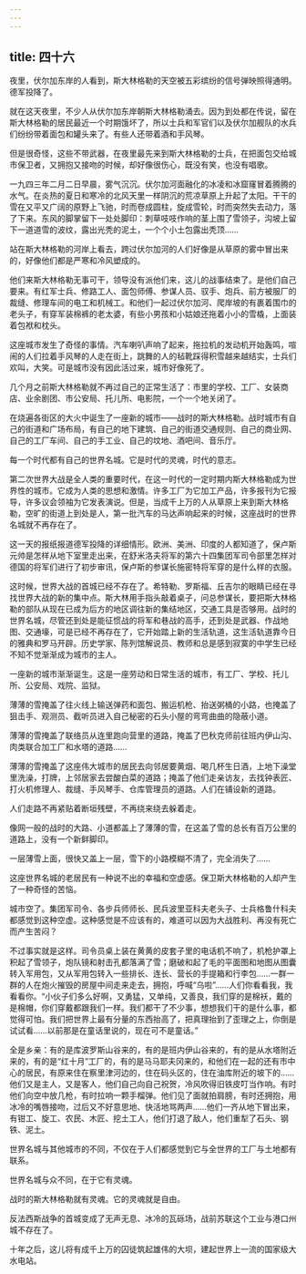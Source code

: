 ```yaml
---
---
---
```

title: 四十六
---



夜里，伏尔加东岸的人看到，斯大林格勒的天空被五彩缤纷的信号弹映照得通明。德军投降了。

就在这天夜里，不少人从伏尔加东岸朝斯大林格勒涌去。因为到处都在传说，留在斯大林格勒的居民最近一个时期饿坏了，所以士兵和军官们以及伏尔加舰队的水兵们纷纷带着面包和罐头来了。有些人还带着酒和手风琴。

但是很奇怪，这些不带武器，在夜里最先来到斯大林格勒的士兵，在把面包交给城市保卫者，又拥抱又接吻的时候，却好像很伤心，既没有笑，也没有唱歌。

一九四三年二月二日早晨，雾气沉沉。伏尔加河面融化的冰凌和冰窟窿冒着腾腾的水气。在炎热的夏日和寒冷的北风天里一样阴沉的荒凉草原上升起了太阳。干干的雪在又平又广阔的原野上飞驰，时而卷成圆柱，旋成雪轮，时而突然失去动力，落了下来。东风的脚掌留下一处处脚印：刺草吱吱作响的茎上围了雪领子，沟坡上留下一道道雪的波纹，露出光秃的泥土，一个个小土包露出秃顶……

站在斯大林格勒的河岸上看去，跨过伏尔加河的人们好像是从草原的雾中冒出来的，好像他们都是严寒和冷风塑成的。

他们来斯大林格勒无事可干，领导没有派他们来，这儿的战事结束了。是他们自己要来。有红军士兵、修路工人、面包师傅、参谋人员、驭手、炮兵、前方被服厂的裁缝、修理车间的电工和机械工。和他们一起过伏尔加河、爬岸坡的有裹着围巾的老头子，有穿军装棉裤的老太婆，有些小男孩和小姑娘还拖着小小的雪橇，上面装着包袱和枕头。

这座城市发生了奇怪的事情。汽车喇叭声响了起来，拖拉机的发动机开始轰鸣，喧闹的人们拉着手风琴的人走在街上，跳舞的人的毡靴踩得积雪越来越结实，士兵们欢叫，大笑。可是城市没有因此活过来，城市好像死了。

几个月之前斯大林格勒就不再过自己的正常生活了：市里的学校、工厂、女装商店、业余剧团、市公安局、托儿所、电影院，一个一个地关闭了。

在烧遍各街区的大火中诞生了一座新的城市——战时的斯大林格勒。战时城市有自己的街道和广场布局，有自己的地下建筑、自己的街道交通规则、自己的商业网、自己的工厂车间、自己的手工业、自己的坟地、酒吧间、音乐厅。

每一个时代都有自己的世界名城。它是时代的灵魂，时代的意志。

第二次世界大战是全人类的重要时代，在这一时代的一定时期内斯大林格勒成为世界性的城市。它成为人类的思想和激情。许多工厂为它加工产品，许多报刊为它报导，许多议会领袖为它发表演说。但是，当成千上万的人从草原上来到斯大林格勒，空旷的街道上到处是人，第一批汽车的马达声响起来的时候，这座战时的世界名城就不再存在了。

这一天的报纸报道德军投降的详细情形。欧洲、美洲、印度的人都知道了，保卢斯元帅是怎样从地下室里走出来，在舒米洛夫将军的第六十四集团军司令部里怎样对德国的将军们进行了初步审讯，保卢斯的参谋长施密特将军穿的是什么样的衣服。

这时候，世界大战的首城已经不存在了。希特勒、罗斯福、丘吉尔的眼睛已经在寻找世界大战的新的集中点。斯大林用手指头敲着桌子，问总参谋长，要把斯大林格勒的部队从现在已成为后方的地区调往新的集结地区，交通工具是否够用。战时的世界名城，尽管还到处是能征惯战的将军和巷战的高手，还到处是武器、作战地图、交通壕，可是已经不再存在了，它开始踏上新的生活轨道，这生活轨道靠今日的雅典和罗马开辟。历史学家、陈列馆解说员、教师和总是感到寂寞的中学生已经不知不觉渐渐成为城市的主人。

一座新的城市渐渐诞生。这是一座劳动和日常生活的城市，有工厂、学校、托儿所、公安局、戏院、监狱。

薄薄的雪掩盖了往火线上输送弹药和面包、搬运机枪、抬送粥桶的小路，也掩盖了狙击手、观测员、截听员进入自己秘密的石头小屋的弯弯曲曲的隐蔽小道。

薄薄的雪掩盖了联络员从连里跑向营里的道路，掩盖了巴秋克师前往班内伊山沟、肉类联合加工厂和水塔的道路……

薄薄的雪掩盖了这座伟大城市的居民去向邻居要黄烟、喝几杯生日酒，上地下澡堂里洗澡，打牌，上邻居家去尝酸白菜的道路；掩盖了他们走亲访友，去找钟表匠、打火机修理人、裁缝、手风琴手、仓库管理员的道路。人们在铺设新的道路。

人们走路不再紧贴着断垣残壁，不再绕来绕去躲着走。

像网一般的战时的大路、小道都盖上了薄薄的雪，在这盖了雪的总长有百万公里的道路上，没有一个新鲜脚印。

一层薄雪上面，很快又盖上一层，雪下的小路模糊不清了，完全消失了……

这座世界名城的老居民有一种说不出的幸福和空虚感。保卫斯大林格勒的人却产生了一种奇怪的苦恼。

城市空了。集团军司令、各步兵师师长、民兵波里亚科夫老头子、士兵格鲁什科夫都感觉到这种空虚。这种感觉是不应该有的，难道可以因为大战胜利、再没有死亡而产生苦闷？

不过事实就是这样。司令员桌上装在黄黄的皮套子里的电话机不响了，机枪护罩上积起了雪领子，炮队镜和射击孔都落满了雪；磨破和起了毛的平面图和地图从图囊转入军用包，又从军用包转入一些排长、连长、营长的手提箱和行李包……一群一群的人在炮火摧毁的房屋中间走来走去，拥抱，呼喊“乌啦”……人们你看看我，我看看你。“小伙子们多么好啊，又勇猛，又单纯，又善良，我们穿的是棉袄，戴的是棉帽，你们穿戴都跟我们一样。我们都干了不少事，想想我们干的是什么事，都觉得可怕。我们把世界上最有分量的东西抬高了，把真理抬到了歪理之上，你倒是试试看……以前那是在童话里说的，现在可不是童话。”

全是乡亲：有的是库波罗斯山谷来的，有的是班内伊山谷来的，有的是从水塔附近来的，有的是“红十月”工厂的，有的是马马耶夫冈来的，和他们在一起的还有市中心的居民，有原来住在察里津河边的，住在码头区的，住在油库附近的坡下的……他们又是主人，又是客人，他们自己向自己祝贺，冷风吹得旧铁皮叮当作响。有时他们向空中放几枪，有时拉响一颗手榴弹。他们见了面就拍肩膀，有时还拥抱，用冰冷的嘴唇接吻，过后又不好意思地、快活地骂两声……他们一齐从地下冒出来，有钳工、旋工、农民、木匠、挖土工人，他们打退了敌人，他们重犁了石头、钢铁、泥土。

世界名城与其他城市的不同，不仅在于人们都感觉到它与全世界的工厂与土地都有联系。

世界名城与众不同，在于它有灵魂。

战时的斯大林格勒就有灵魂。它的灵魂就是自由。

反法西斯战争的首城变成了无声无息、冰冷的瓦砾场，战前苏联这个工业与港口州城不存在了。

十年之后，这儿将有成千上万的囚徒筑起雄伟的大坝，建起世界上一流的国家级大水电站。
